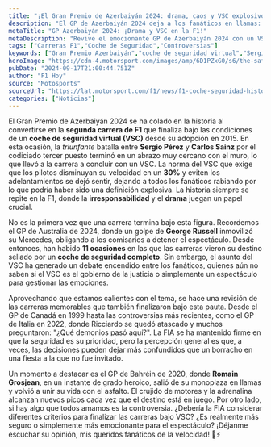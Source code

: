 ```yaml
---
title: "¡El Gran Premio de Azerbaiyán 2024: drama, caos y VSC explosivo!"
description: "El GP de Azerbaiyán 2024 deja a los fanáticos en llamas: un VSC, una lucha épica entre Pérez y Sainz, y preguntas de justicia. ¡Descubre los detalles!"
metaTitle: "GP Azerbaiyán 2024: ¡Drama y VSC en la F1!"
metaDescription: "Revive el emocionante GP de Azerbaiyán 2024 con un VSC, la batalla entre Pérez y Sainz y el debate sobre la justicia en la F1."
tags: ["Carreras F1","Coche de Seguridad","Controversias"]
keywords: ["Gran Premio Azerbaiyán","coche de seguridad virtual","Sergio Pérez","Carlos Sainz","controversia F1"]
heroImage: "https://cdn-4.motorsport.com/images/amp/6D1PZxG0/s6/the-safety-car-max-verstappen-.jpg"
pubDate: "2024-09-17T21:00:44.751Z"
author: "F1 Hoy"
source: "Motosports"
sourceUrl: "https://lat.motorsport.com/f1/news/f1-coche-seguridad-historia-carreras-final-safety-car/10655261/?utm_source=RSS&utm_medium=referral&utm_campaign=RSS-F1&utm_term=News&utm_content=lat"
categories: ["Noticias"]
---
```

El Gran Premio de Azerbaiyán 2024 se ha colado en la historia al convertirse en la **segunda carrera de F1** que finaliza bajo las condiciones de un **coche de seguridad virtual (VSC)** desde su adopción en 2015. En esta ocasión, la *triunfante* batalla entre **Sergio Pérez** y **Carlos Sainz** por el codiciado tercer puesto terminó en un abrazo muy cercano con el muro, lo que llevó a la carrera a concluir con un VSC. La norma del VSC que exige que los pilotos disminuyan su velocidad en un **30%** y eviten los adelantamientos se dejó sentir, dejando a todos los fanáticos rabiando por lo que podría haber sido una definición explosiva. La historia siempre se repite en la F1, donde la **irresponsabilidad** y el **drama** juegan un papel crucial.

No es la primera vez que una carrera termina bajo esta figura. Recordemos el GP de Australia de 2024, donde un golpe de **George Russell** inmovilizó su Mercedes, obligando a los comisarios a detener el espectáculo. Desde entonces, han habido **11 ocasiones** en las que las carreras vieron su destino sellado por un **coche de seguridad completo**. Sin embargo, el asunto del VSC ha generado un debate encendido entre los fanáticos, quienes aún no saben si el VSC es el gobierno de la justicia o simplemente un espectáculo para gestionar las emociones.

Aprovechando que estamos calientes con el tema, se hace una revisión de las carreras memorables que también finalizaron bajo esta pauta. Desde el GP de Canadá en 1999 hasta las controversias más recientes, como el GP de Italia en 2022, donde Ricciardo se quedó atascado y muchos preguntaron: "¿Qué demonios pasó aquí?". La FIA se ha mantenido firme en que la seguridad es su prioridad, pero la percepción general es que, a veces, las decisiones pueden dejar más confundidos que un borracho en una fiesta a la que no fue invitado.

Un momento a destacar es el GP de Bahréin de 2020, donde **Romain Grosjean**, en un instante de grado heroico, salió de su monoplaza en llamas y volvió a unir su vida con el asfalto. El crujido de motores y la adrenalina alcanzan nuevos picos cada vez que el destino está en juego. Por otro lado, si hay algo que todos amamos es la controversia. ¿Debería la FIA considerar diferentes criterios para finalizar las carreras bajo VSC? ¿Es realmente más seguro o simplemente más emocionante para el espectáculo? ¡Déjanme escuchar su opinión, mis queridos fanáticos de la velocidad! 🚀⚡


